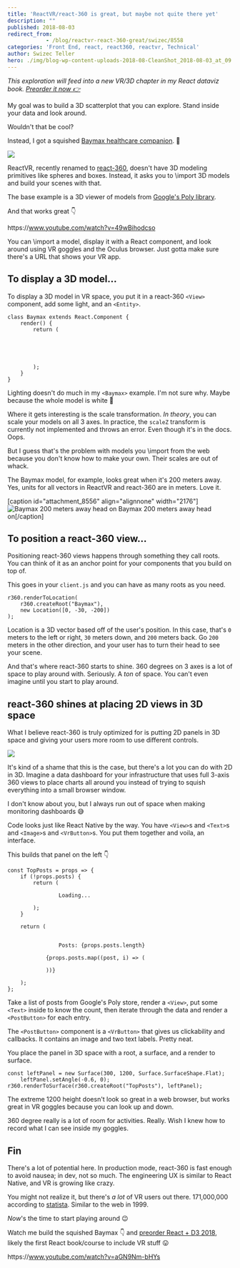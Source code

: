 ```yaml
---
title: 'ReactVR/react-360 is great, but maybe not quite there yet'
description: ""
published: 2018-08-03
redirect_from: 
            - /blog/reactvr-react-360-great/swizec/8558
categories: 'Front End, react, react360, reactvr, Technical'
author: Swizec Teller
hero: ./img/blog-wp-content-uploads-2018-08-CleanShot_2018-08-03_at_09.01.09-1.png
---
```

_This exploration will feed into a new VR/3D chapter in my React dataviz book. [Preorder it now 👉](https://gumroad.com/l/pMtnZ)_



My goal was to build a 3D scatterplot that you can explore. Stand inside your data and look around.



Wouldn't that be cool?



Instead, I got a squished [Baymax healthcare companion](http://disney.wikia.com/wiki/Baymax). 🤔



![](./img/blog-wp-content-uploads-2018-08-CleanShot_2018-08-03_at_09.01.09-1.png)



ReactVR, recently renamed to [react-360](https://github.com/facebook/react-360), doesn't have 3D modeling primitives like spheres and boxes. Instead, it asks you to \\import 3D models and build your scenes with that.



The base example is a 3D viewer of models from [Google's Poly library](https://poly.google.com/).



And that works great 👇



https&#x3A;//www.youtube.com/watch?v=49wBihodcso



You can \\import a model, display it with a React component, and look around using VR goggles and the Oculus browser. Just gotta make sure there's a URL that shows your VR app.



## To display a 3D model…



To display a 3D model in VR space, you put it in a react-360 `<View>` component, add some light, and an `<Entity>`.



```
class Baymax extends React.Component {
    render() {
        return (
            
                
                
                
            
        );
    }
}
```



Lighting doesn't do much in my `<Baymax>` example. I'm not sure why. Maybe because the whole model is white 🤔



Where it gets interesting is the scale transformation. _In theory_, you can scale your models on all 3 axes. In practice, the `scaleZ` transform is currently not implemented and throws an error. Even though it's in the docs. Oops.



But I guess that's the problem with models you \\import from the web because you don't know how to make your own. Their scales are out of whack.



The Baymax model, for example, looks great when it's 200 meters away. Yes, units for all vectors in ReactVR and react-360 are in meters. Love it.



\[caption id="attachment_8556" align="alignnone" width="2176"]![Baymax 200 meters away head on](./img/blog-wp-content-uploads-2018-08-nonsquished.png) Baymax 200 meters away head on\[/caption]



## To position a react-360 view…



Positioning react-360 views happens through something they call roots. You can think of it as an anchor point for your components that you build on top of.



This goes in your `client.js` and you can have as many roots as you need.



```
r360.renderToLocation(
    r360.createRoot("Baymax"),
    new Location([0, -30, -200])
);
```



Location is a 3D vector based off of the user's position. In this case, that's `0` meters to the left or right, `30` meters down, and `200` meters back. Go `200` meters in the other direction, and your user has to turn their head to see your scene.



And that's where react-360 starts to shine. 360 degrees on 3 axes is a lot of space to play around with. Seriously. A _ton_ of space. You can't even imagine until you start to play around.



## react-360 shines at placing 2D views in 3D space



What I believe react-360 is truly optimized for is putting 2D panels in 3D space and giving your users more room to use different controls.



![](./img/blog-wp-content-uploads-2018-08-CleanShot_2018-08-03_at_09.23.27-1.png)



It's kind of a shame that this is the case, but there's a lot you can do with 2D in 3D. Imagine a data dashboard for your infrastructure that uses full 3-axis 360 views to place charts all around you instead of trying to squish everything into a small browser window.



I don't know about you, but I always run out of space when making monitoring dashboards 😅



Code looks just like React Native by the way. You have `<View>`s and `<Text>`s and `<Image>`s and `<VrButton>`s. You put them together and voila, an interface.



This builds that panel on the left 👇



```
const TopPosts = props => {
    if (!props.posts) {
        return (
            
                Loading...
            
        );
    }

    return (
        
            
                Posts: {props.posts.length}
            
            {props.posts.map((post, i) => (
                
            ))}
        
    );
};
```



Take a list of posts from Google's Poly store, render a `<View>`, put some `<Text>` inside to know the count, then iterate through the data and render a `<PostButton>` for each entry.



The `<PostButton>` component is a `<VrButton>` that gives us clickability and callbacks. It contains an image and two text labels. Pretty neat.



You place the panel in 3D space with a root, a surface, and a render to surface.



```
const leftPanel = new Surface(300, 1200, Surface.SurfaceShape.Flat);
    leftPanel.setAngle(-0.6, 0);
r360.renderToSurface(r360.createRoot("TopPosts"), leftPanel);
```



The extreme 1200 height doesn't look so great in a web browser, but works great in VR goggles because you can look up and down.



360 degree really is a lot of room for activities. Really. Wish I knew how to record what I can see inside my goggles.



## Fin



There's a lot of potential here. In production mode, react-360 is fast enough to avoid nausea; in dev, not so much. The engineering UX is similar to React Native, and VR is growing like crazy.



You might not realize it, but there's _a lot_ of VR users out there. 171,000,000 according to [statista](https://www.statista.com/statistics/426469/active-virtual-reality-users-worldwide/). Similar to the web in 1999.



_Now_'s the time to start playing around 😉



Watch me build the squished Baymax 👇 and [preorder React + D3 2018](#), likely the first React book/course to include VR stuff 😛



https&#x3A;//www.youtube.com/watch?v=aGN9Nm-bHYs